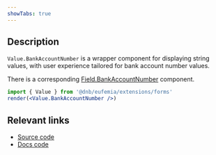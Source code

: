 ```yaml
---
showTabs: true
---
```


## Description

`Value.BankAccountNumber` is a wrapper component for displaying string values, with user experience tailored for bank account number values.

There is a corresponding [Field.BankAccountNumber](/uilib/extensions/forms/feature-fields/BankAccountNumber) component.

```jsx
import { Value } from '@dnb/eufemia/extensions/forms'
render(<Value.BankAccountNumber />)
```

## Relevant links

- [Source code](https://github.com/dnbexperience/eufemia/tree/main/packages/dnb-eufemia/src/extensions/forms/Value/BankAccountNumber)
- [Docs code](https://github.com/dnbexperience/eufemia/tree/main/packages/dnb-design-system-portal/src/docs/uilib/extensions/forms/Value/BankAccountNumber)
